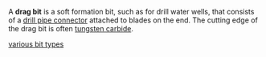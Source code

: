 A '''drag bit''' is a soft formation bit, such as for drill water wells, that consists of a [[drill pipe connector]] attached to blades on the end.  The cutting edge of the drag bit is often [[tungsten carbide]].


[http://www.lonestarbit.com/index.php?topgroupid=2&groupid=29 various bit types] 

{{tech-stub}}